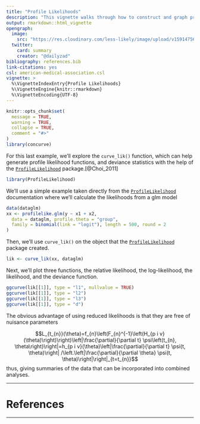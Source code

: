 ```yaml
---
title: "Profile Likelihoods"
description: "This vignette walks through how to construct and graph profile likelihood functions."
output: rmarkdown::html_vignette
opengraph:
  image: 
    src: "https://res.cloudinary.com/less-likely/image/upload/v1591475692/Site/lfunctions.png"
  twitter:
    card: summary
    creator: "@dailyzad"
bibliography: references.bib
link-citations: yes
csl: american-medical-association.csl
vignette: >
  %\VignetteIndexEntry{Profile Likelihoods}
  %\VignetteEngine{knitr::rmarkdown}
  %\VignetteEncoding{UTF-8}
---
```


```r
knitr::opts_chunk$set(
  message = TRUE,
  warning = TRUE,
  collapse = TRUE,
  comment = "#>"
)
library(concurve)
```

For this last example, we'll explore the `curve_lik()` function, which can help generate profile likelihood functions, and deviance statistics with the help of the [`ProfileLikelihood`](https://cran.r-project.org/package=ProfileLikelihood) package.[@Choi_2011]

```r
library(ProfileLikelihood)
```

We'll use a simple example taken directly from the [`ProfileLikelihood`](https://cran.r-project.org/package=ProfileLikelihood) documentation where we'll calculate the likelihoods from a glm model 

```r
data(dataglm)
xx <- profilelike.glm(y ~ x1 + x2,
  data = dataglm, profile.theta = "group",
  family = binomial(link = "logit"), length = 500, round = 2
)
```

Then, we’ll use `curve_lik()` on the object that the [`ProfileLikelihood`](https://cran.r-project.org/package=ProfileLikelihood) package created. 

```r
lik <- curve_lik(xx, dataglm)

```

Next, we’ll plot three functions, the relative likelihood, the log-likelihood, the likelihood, and the deviance function. 

```r
ggcurve(lik[[1]], type = "l1", nullvalue = TRUE)
ggcurve(lik[[1]], type = "l2")
ggcurve(lik[[1]], type = "l3")
ggcurve(lik[[1]], type = "d")
```

The obvious advantage of using reduced likelihoods is that they are free of nuisance parameters

$$L_{t_{n}}(\theta)=f_{n}\left(F_{n}^{-1}\left(H_{p i v}(\theta)\right)\right)\left|\frac{\partial}{\partial t} \psi\left(t_{n}, \theta\right)\right|=h_{p i v}(\theta)\left|\frac{\partial}{\partial t} \psi(t, \theta)\right| /\left.\left|\frac{\partial}{\partial \theta} \psi(t, \theta)\right|\right|_{t=t_{n}}$$
thus, giving summaries of the data that can be incorporated into combined analyses. 

* * * 

# References

* * * 
